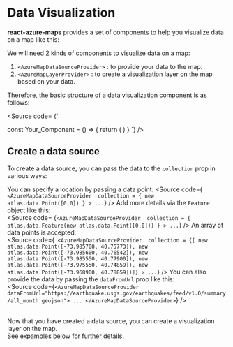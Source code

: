 
<Meta title="Data Visualization/Introduction"/>


# Data Visualization
**react-azure-maps** provides a set of components to help you visualize data on a map like this: <br/>

<BubbleLayer/>

We will need 2 kinds of components to visualize data on a map:
1. `<AzureMapDataSourceProvider>` : to provide your data to the map.
2. `<AzureMapLayerProvider>` : to create a visualization layer on the map based on your data.

Therefore, the basic structure of a data visualization component is as follows:

<Source code= {`

const Your_Component = () => {
    return (
        <AzureMapsProvider>
            <AzureMap options={your_options}>
                <AzureMapDataSourceProvider 
                    id="your_layer_id" 
                    collection={your_data}>
                    <AzureMapLayerProvider
                        type="layer_type"
                        options={your_layer_options}
                    />
                </AzureMapDataSourceProvider>
            </AzureMap>
        </AzureMapsProvider>
    )
}
`} />
## Create a data source
To create a data source, you can pass the data to the `collection` prop in various ways: <br/>

You can specify a location by passing a data point:
<Source code={`
<AzureMapDataSourceProvider 
    collection = { new atlas.data.Point([0,0]) }
    > ...`}
    />
Add more details via the `Feature` object like this: <br/>
<Source code=
{`<AzureMapDataSourceProvider 
    collection = { atlas.data.Feature(new atlas.data.Point([0,0])) }
    > ...`}
/>
An array of data points is accepted: <br/>
<Source code={`
<AzureMapDataSourceProvider 
    collection = {[
        new atlas.data.Point([-73.985708, 40.75773]),
        new atlas.data.Point([-73.985600, 40.76542]),
        new atlas.data.Point([-73.985550, 40.77900]),
        new atlas.data.Point([-73.975550, 40.74859]),
        new atlas.data.Point([-73.968900, 40.78859])]}
        > ...`}
    />
You can also provide the data by passing the `dataFromUrl` prop like this: <br/>
<Source code={`
<AzureMapDataSourceProvider 
    dataFromUrl="https://earthquake.usgs.gov/earthquakes/feed/v1.0/summary/all_month.geojson">
    ...
</AzureMapDataSourceProvider>
`} />

<br/>
Now that you have created a data source, you can create a visualization layer on the map. <br/>
See expamples below for further details.